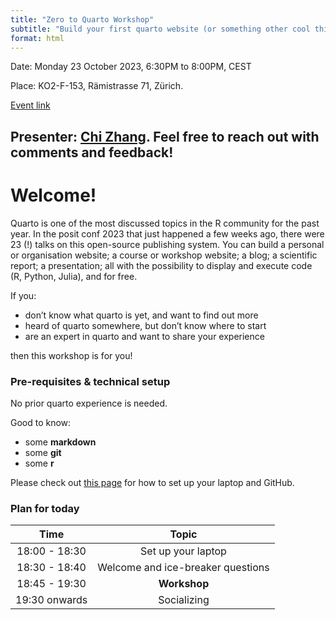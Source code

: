 ```yaml
---
title: "Zero to Quarto Workshop"
subtitle: "Build your first quarto website (or something other cool things!)"
format: html
---
```


Date: Monday 23 October 2023, 6:30PM to 8:00PM, CEST 

Place: KO2-F-153, Rämistrasse 71, Zürich.

[Event link](https://www.meetup.com/rladies-zurich/events/296330423/)

Presenter: [Chi Zhang](https://andreaczhang.github.io). Feel free to reach out with comments and feedback!
------------------
 
# Welcome!

Quarto is one of the most discussed topics in the R community for the past year. In the posit conf 2023 that just happened a few weeks ago, there were 23 (!) talks on this open-source publishing system. You can build a personal or organisation website; a course or workshop website; a blog; a scientific report; a presentation; all with the possibility to display and execute code (R, Python, Julia), and for free.


If you:

* don't know what quarto is yet, and want to find out more
* heard of quarto somewhere, but don't know where to start
* are an expert in quarto and want to share your experience

then this workshop is for you!


### Pre-requisites & technical setup

No prior quarto experience is needed. 

Good to know:

* some **markdown** 
* some **git**
* some **r**

Please check out [this page](setup.qmd) for how to set up your laptop and GitHub.


### Plan for today

|     Time         |           Topic                |
|:----------------:|:------------------------------:|
|  18:00 - 18:30   | Set up your laptop  |
|  18:30 - 18:40   | Welcome and ice-breaker questions  |
|  18:45 - 19:30   | **Workshop** |
|  19:30 onwards   | Socializing |

